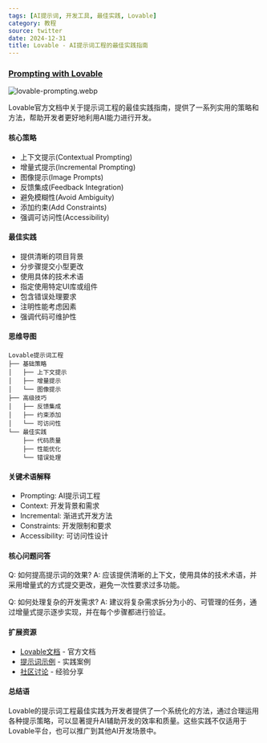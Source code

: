 ```yaml
---
tags: [AI提示词, 开发工具, 最佳实践, Lovable]
category: 教程
source: twitter
date: 2024-12-31
title: Lovable - AI提示词工程的最佳实践指南
---
```


### [Prompting with Lovable](https://docs.lovable.dev/tips-tricks/prompting)

![lovable-prompting.webp](https://img.mengpeng.tech/i/2024/12/31/677379244730d.webp)

Lovable官方文档中关于提示词工程的最佳实践指南，提供了一系列实用的策略和方法，帮助开发者更好地利用AI能力进行开发。

#### 核心策略

- 上下文提示(Contextual Prompting)
- 增量式提示(Incremental Prompting)
- 图像提示(Image Prompts)
- 反馈集成(Feedback Integration)
- 避免模糊性(Avoid Ambiguity)
- 添加约束(Add Constraints)
- 强调可访问性(Accessibility)


#### 最佳实践

- 提供清晰的项目背景
- 分步骤提交小型更改
- 使用具体的技术术语
- 指定使用特定UI库或组件
- 包含错误处理要求
- 注明性能考虑因素
- 强调代码可维护性

#### 思维导图
```
Lovable提示词工程
├── 基础策略
│   ├── 上下文提示
│   ├── 增量提示
│   └── 图像提示
├── 高级技巧
│   ├── 反馈集成
│   ├── 约束添加
│   └── 可访问性
└── 最佳实践
    ├── 代码质量
    ├── 性能优化
    └── 错误处理
```

#### 关键术语解释

- Prompting: AI提示词工程
- Context: 开发背景和需求
- Incremental: 渐进式开发方法
- Constraints: 开发限制和要求
- Accessibility: 可访问性设计

#### 核心问题问答

Q: 如何提高提示词的效果?
A: 应该提供清晰的上下文，使用具体的技术术语，并采用增量式的方式提交更改，避免一次性要求过多功能。

Q: 如何处理复杂的开发需求?
A: 建议将复杂需求拆分为小的、可管理的任务，通过增量式提示逐步实现，并在每个步骤都进行验证。

#### 扩展资源

- [Lovable文档](https://docs.lovable.dev/) - 官方文档
- [提示词示例](https://docs.lovable.dev/examples) - 实践案例
- [社区讨论](https://docs.lovable.dev/community) - 经验分享

#### 总结语

Lovable的提示词工程最佳实践为开发者提供了一个系统化的方法，通过合理运用各种提示策略，可以显著提升AI辅助开发的效率和质量。这些实践不仅适用于Lovable平台，也可以推广到其他AI开发场景中。 
